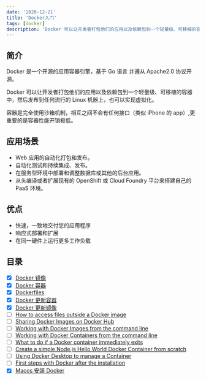 ```yaml
---
date: '2020-12-21'
title: 'Docker入门'
tags: [docker]
description: 'Docker 可以让开发者打包他们的应用以及依赖包到一个轻量级、可移植的容器中，然后发布到任何流行的 Linux 机器上，也可以实现虚拟化。'
---
```


## 简介

Docker 是一个开源的应用容器引擎，基于 Go 语言 并遵从 Apache2.0 协议开源。

Docker 可以让开发者打包他们的应用以及依赖包到一个轻量级、可移植的容器中，然后发布到任何流行的 Linux 机器上，也可以实现虚拟化。

容器是完全使用沙箱机制，相互之间不会有任何接口（类似 iPhone 的 app）,更重要的是容器性能开销极低。

## 应用场景

- Web 应用的自动化打包和发布。
- 自动化测试和持续集成、发布。
- 在服务型环境中部署和调整数据库或其他的后台应用。
- 从头编译或者扩展现有的 OpenShift 或 Cloud Foundry 平台来搭建自己的 PaaS 环境。

## 优点

- 快速，一致地交付您的应用程序
- 响应式部署和扩展
- 在同一硬件上运行更多工作负载

## 目录

- [x] [Docker 镜像](./Docker镜像)
- [x] [Docker 容器](./Docker容器)
- [x] [Dockerfiles](./Dockerfiles)
- [x] [Docker 更新容器](./Docker更新容器)
- [x] [Docker 更新镜像](./Docker更新镜像)
- [ ] [How to access files outside a Docker image]()
- [ ] [Sharing Docker Images on Docker Hub]()
- [ ] [Working with Docker Images from the command line]()
- [ ] [Working with Docker Containers from the command line]()
- [ ] [What to do if a Docker container immediately exits]()
- [ ] [Create a simple Node.js Hello World Docker Container from scratch]()
- [ ] [Using Docker Desktop to manage a Container]()
- [ ] [First steps with Docker after the installation]()
- [x] [Macos 安装 Docker](./Macos安装Docker)
